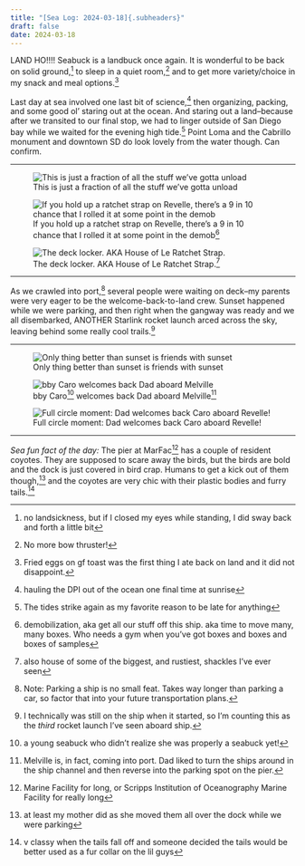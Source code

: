 ```yaml
---
title: "[Sea Log: 2024-03-18]{.subheaders}"
draft: false
date: 2024-03-18
---
```


::: {.div .bodyfont}

LAND HO!!!! Seabuck is a landbuck once again. It is wonderful to be back on solid ground,^[no landsickness, but if I closed my eyes while standing, I did sway back and forth a little bit] to sleep in a quiet room,^[No more bow thruster!] and to get more variety/choice in my snack and meal options.^[Fried eggs on gf toast was the first thing I ate back on land and it did not disappoint.]

Last day at sea involved one last bit of science,^[hauling the DPI out of the ocean one final time at sunrise] then organizing, packing, and some good ol' staring out at the ocean. And staring out a land--because after we transited to our final stop, we had to linger outside of San Diego bay while we waited for the evening high tide.^[The tides strike again as my favorite reason to be late for anything] Point Loma and the Cabrillo monument and downtown SD do look lovely from the water though. Can confirm.

----

::: {layout="[47,26.5,26.5]"}

![This is just a fraction of all the stuff we've gotta unload](pics/fwd_hold.jpg){fig-alt="image of many boxes and bins stacked in the forward hold of the ship"}

![If you hold up a ratchet strap on Revelle, there's a 9 in 10 chance that I rolled it at some point in the demob^[demobilization, aka get all our stuff off this ship. aka time to move many, many boxes. Who needs a gym when you've got boxes and boxes and boxes of samples]](pics/ratchet.jpg){fig-alt="close up of several rolled ratchet straps"}

![The deck locker. AKA House of Le Ratchet Strap.^[also house of some of the biggest, and rustiest, shackles I've ever seen]](pics/ratchet_mecca.jpg){fig-alt="a closet full of ratchet straps and other deck equipment on the ship"}

:::

----

As we crawled into port,^[Note: Parking a ship is no small feat. Takes way longer than parking a car, so factor that into your future transportation plans.] several people were waiting on deck--my parents were very eager to be the welcome-back-to-land crew. Sunset happened while we were parking, and then right when the gangway was ready and we all disembarked, ANOTHER Starlink rocket launch arced across the sky, leaving behind some really cool trails.^[I technically was still on the ship when it started, so I'm counting this as the *third* rocket launch I've seen aboard ship.]

----

::: {layout="[48,26,26]"}

![Only thing better than sunset is friends with sunset](pics/friends.jpg){fig-alt="group photo of several people on deck, with sunset in the background"}

![bby Caro^[a young seabuck who didn't realize she was properly a seabuck yet!] welcomes back Dad aboard Melville^[Melville is, in fact, coming into port. Dad liked to turn the ships around in the ship channel and then reverse into the parking spot on the pier.]](pics/caro_ship.jpg){fig-alt="young Caro standing on the pier while Melville comes back to port"}

![Full circle moment: Dad welcomes back Caro aboard Revelle!](pics/dad_ship.jpg){fig-alt="dad standing on pier while Revelle comes back to port"}

:::

----

*Sea fun fact of the day:*  The pier at MarFac^[Marine Facility for long, or Scripps Institution of Oceanography Marine Facility for really long] has a couple of resident coyotes. They are supposed to scare away the birds, but the birds are bold and the dock is just covered in bird crap. Humans to get a kick out of them though,^[at least my mother did as she moved them all over the dock while we were parking] and the coyotes are very chic with their plastic bodies and furry tails.^[v classy when the tails fall off and someone decided the tails would be better used as a fur collar on the lil guys]


:::

